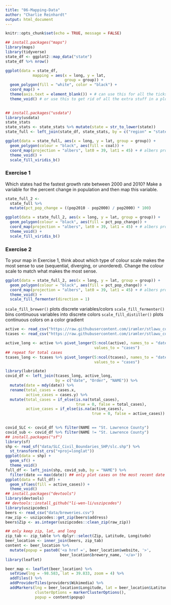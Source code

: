 ```yaml
---
title: "06-Mapping-Data"
author: "Charlie Reinhardt"
output: html_document
---
```


```r
knitr::opts_chunk$set(echo = TRUE, message = FALSE)
```



```r
## install.packages("maps")
library(maps)
library(tidyverse)
state_df <- ggplot2::map_data("state")
state_df %>% nrow()
```

```r
ggplot(data = state_df,
            mapping = aes(x = long, y = lat,
                          group = group)) +
  geom_polygon(fill = "white", color = "black") +
  coord_map() + 
  theme(axis.text = element_blank()) + # can use this for all the ticks, titles, etc
  theme_void() # or use this to get rid of all the extra stuff in a plot
  
```

```r
## install.packages("usdata")
library(usdata)
state_stats
state_stats <- state_stats %>% mutate(state = str_to_lower(state))
state_full <- left_join(state_df, state_stats, by = c("region" = "state"))

ggplot(data = state_full, aes(x = long, y = lat, group = group)) +
  geom_polygon(colour = "black", aes(fill = coal)) +
  coord_map(projection = "albers", lat0 = 39, lat1 = 45) + # albers projection is a common projection
  theme_void() +
  scale_fill_viridis_b()
```

### Exercise 1

Which states had the fastest growth rate between 2000 and 2010? Make a variable for the percent change in population and then map this variable.

```r
state_full_2 <- 
  state_full %>% 
  mutate(pct_pop_change = ((pop2010 - pop2000) / pop2000) * 100)
```

```r
ggplot(data = state_full_2, aes(x = long, y = lat, group = group)) +
  geom_polygon(colour = "black", aes(fill = pct_pop_change)) +
  coord_map(projection = "albers", lat0 = 39, lat1 = 45) + # albers projection is a common projection
  theme_void() +
  scale_fill_viridis_b()
```

### Exercise 2

To your map in Exercise 1, think about which type of colour scale makes the most sense to use (sequential, diverging, or unordered). Change the colour scale to match what makes the most sense.

```r
ggplot(data = state_full_2, aes(x = long, y = lat, group = group)) +
  geom_polygon(colour = "black", aes(fill = pct_pop_change)) +
  coord_map(projection = "albers", lat0 = 39, lat1 = 45) + # albers projection is a common projection
  theme_void() +
  scale_fill_fermenter(direction = 1)
```


`scale_fill_brewer()` plots discrete variables/colors
`scale_fill_fermenter()` bins continuous variables into discrete colors
`scale_fill_distiller()` plots continuous colors on a color gradient


```r
active <- read_csv("https://raw.githubusercontent.com/iramler/stlawu_covid/main/slc_towns_active_cases.csv", n_max = 34)
tcases <- read_csv("https://raw.githubusercontent.com/iramler/stlawu_covid/main/slc_towns_total_cases.csv", n_max = 34)

active_long <- active %>% pivot_longer(5:ncol(active), names_to = "date",
                                       values_to = "cases")
## repeat for total cases
tcases_long <- tcases %>% pivot_longer(5:ncol(tcases), names_to = "date",
                                       values_to = "cases")

library(lubridate)
covid_df <- left_join(tcases_long, active_long,
                      by = c("date", "Order", "NAME")) %>%
  mutate(date = mdy(date)) %>%
  rename(total_cases = cases.x,
         active_cases = cases.y) %>%
  mutate(total_cases = if_else(is.na(total_cases),
                               true = 0, false = total_cases),
         active_cases = if_else(is.na(active_cases),
                                      true = 0, false = active_cases))
  

covid_SLC <- covid_df %>% filter(NAME == "St. Lawrence County")
covid_sub <- covid_df %>% filter(NAME != "St. Lawrence County")
## install.packages("sf")
library(sf)
shp <- read_sf("data/SLC_Civil_Boundaries_SHP/slc.shp") %>%
  st_transform(st_crs("+proj=longlat"))
ggplot(data = shp) +
  geom_sf() +
  theme_void()
full_df <- left_join(shp, covid_sub, by = "NAME") %>%
  filter(date == max(date)) ## only plot cases on the most recent date
ggplot(data = full_df) +
  geom_sf(aes(fill = active_cases)) +
  theme_void()
## install.packages("devtools")
library(devtools)
## devtools::install_github("li-wen-li/uszipcodes")
library(uszipcodes)
beers <- read_csv("data/breweries.csv") 
raw_zip <- uszipcodes::get_zip(beers$address)
beers$Zip <- as.integer(uszipcodes::clean_zip(raw_zip))

## only keep zip, lat, and long
zip_tab <- zip_table %>% dplyr::select(Zip, Latitude, Longitude)
beer_location <- inner_join(beers, zip_tab)
content <- beer_location %>%
  mutate(popup = paste0('<a href =', beer_location$website, '>',
                        beer_location$brewery_name, '</a>'))
library(leaflet)

beer_map <- leaflet(beer_location) %>%
  setView(lng = -98.583, lat = 39.833, zoom = 4) %>% 
  addTiles() %>% 
  addProviderTiles(providers$Wikimedia) %>% 
  addMarkers(lng = beer_location$Longitude, lat = beer_location$Latitude,
             clusterOptions = markerClusterOptions(),
             popup = content$popup)
```


